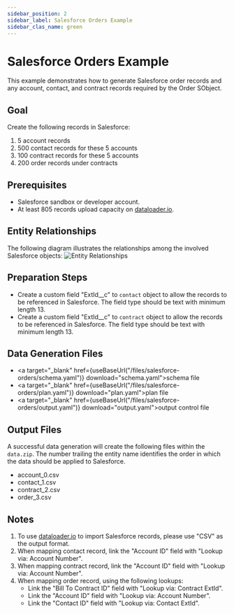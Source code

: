 ```yaml
---
sidebar_position: 2
sidebar_label: Salesforce Orders Example
sidebar_clas_name: green
---
```


# Salesforce Orders Example

This example demonstrates how to generate Salesforce order records and any account, contact, and contract records required by the Order SObject.

## Goal
Create the following records in Salesforce:
1. 5 account records
2. 500 contact records for these 5 accounts
3. 100 contract records for these 5 accounts
4. 200 order records under contracts

## Prerequisites
- Salesforce sandbox or developer account.
- At least 805 records upload capacity on [dataloader.io](https://dataloader.io).

## Entity Relationships
The following diagram illustrates the relationships among the involved Salesforce objects:
![Entity Relationships](/img/samples/salesforce_order_diagram.png)

## Preparation Steps
- Create a custom field "ExtId__c" to `contact` object to allow the records to be referenced in Salesforce. The field type should be text with minimum length 13.
- Create a custom field "ExtId__c" to `contract` object to allow the records to be referenced in Salesforce. The field type should be text with minimum length 13.

## Data Generation Files
- <a target="_blank" href={useBaseUrl("/files/salesforce-orders/schema.yaml")} download="schema.yaml">schema file</a>
- <a target="_blank" href={useBaseUrl("/files/salesforce-orders/plan.yaml")} download="plan.yaml">plan file</a>
- <a target="_blank" href={useBaseUrl("/files/salesforce-orders/output.yaml")} download="output.yaml">output control file</a>

## Output Files
A successful data generation will create the following files within the `data.zip`. The number trailing the entity name identifies the order in which the data should be applied to Salesforce.
- account_0.csv
- contact_1.csv
- contract_2.csv
- order_3.csv

## Notes
1. To use [dataloader.io](https://dataloader.io) to import Salesforce records, please use "CSV" as the output format.
2. When mapping contact record, link the "Account ID" field with "Lookup via: Account Number".
3. When mapping contract record, link the "Account ID" field with "Lookup via: Account Number".
4. When mapping order record, using the following lookups:
    - Link the "Bill To Contract ID" field with "Lookup via: Contract ExtId".
    - Link the "Account ID" field with "Lookup via: Account Number".
    - Link the "Contact ID" field with "Lookup via: Contact ExtId".